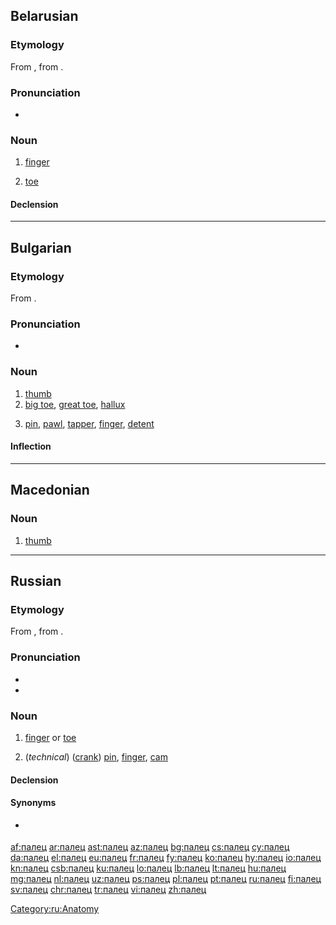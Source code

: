 ==Belarusian==
{{wikipedia|lang=be}}

===Etymology===
From {{etyl|orv|be}} {{m|orv|пальць}}, from {{etyl|sla-pro|be}} {{m|sla-pro|*palьcь||thumb, finger}}.

===Pronunciation===
* {{audio|Be-палец.ogg|Audio|lang=be}}

===Noun===
{{be-noun|g=m|tr=pálec}}

# {{context|anatomy|lang=be}} [[finger]]
# {{context|anatomy|lang=be}} [[toe]]

====Declension====
{{be-decl-noun|па́лец|па́льцы|па́льца|па́льцаў|па́льцу|па́льцам|па́лец|па́льцы|па́льцам|па́льцамі|па́льцы|па́льцах}}

----

==Bulgarian==

===Etymology===
From {{inh|bg|sla-pro|*palьcь}}.

===Pronunciation===
* {{IPA|/ˈpalɛts/|lang=bg}}

===Noun===
{{bg-noun|g=m|tr=pálec}}

# [[thumb]]
# [[big toe]], [[great toe]], [[hallux]]
# {{context|technology|lang=bg}} [[pin]], [[pawl]], [[tapper]], [[finger]], [[detent]]

====Inflection====
{{bg-noun-m-k/ets|пал}}

----

==Macedonian==

===Noun===
{{mk-noun|m}}

# [[thumb]]

----

==Russian==

===Etymology===
From {{inh|ru|orv|пальць}}, from {{inh|ru|sla-pro|*palьcь||thumb, finger}}.

===Pronunciation===
* {{IPA|/ˈpalʲɪt͡s/|lang=ru}}
* {{audio|Ru-палец.ogg|Audio|lang=ru}}

===Noun===
{{ru-noun+|па́лец|*}}

# [[finger]] or [[toe]]
#: {{ux|ru|па́лец ноги́|toe|inline=1}}
#: {{ux|ru|большо́й па́лец|[[thumb]]; [[big toe]]|inline=1}}
#: {{ux|ru|указа́тельный па́лец|[[forefinger]], [[index finger]]|inline=1}}
#: {{ux|ru|сре́дний па́лец|[[middle finger]]|inline=1}}
#: {{ux|ru|безымя́нный па́лец|[[ring finger]]|inline=1}}
#: {{ux|ru|мизи́нец|[[little finger]], [[little toe]]|inline=1}}
#: {{ux|ru|[[предохранительный|предохрани́тельный]] ([[резиновый|рези́новый]]) па́лец|[[finger stall]]|inline=1}}
#: {{ux|ru|па́лец [[о]] па́лец [[не]] [[ударить|уда́рить]]|not to lift a finger|inline=1}}
#: {{ux|ru|па́льцем [[не]] [[шевелить|шевельну́ть]]|not to lift a finger|inline=1}}
#: {{ux|ru|[[он|ему́]] па́льца [[в]] [[рот]] [[не]] [[класть|клади́]]|he is not to be trifled with (watch your step with him)|inline=1}}
#: {{ux|ru|[[смотреть|смотре́ть]] [[сквозь]] па́льцы [[на]] [[что-либо]]|to look through one’s fingers at something; to wink at something|inline=1}}
#: {{ux|ru|[[обвести|обвести́]] [[вокруг|вокру́г]] па́льца|to [[cheat]], to [[dupe]], to [[deceive]], to [[take]] in|inline=1}}
#: {{ux|ru|[[он]] па́льцем [[никто|никого́]] [[не]] [[трогать|тро́нет]]|he wouldn’t hurt a fly|inline=1}}
#: {{ux|ru|[[высосать|вы́сосать]] [[из]] па́льца [[что-либо]]|to [[fabricate]] something; to [[dream]] the whole thing up|inline=1}}
#: {{ux|ru|[[знать]] [[что-либо]] [[как]] [[свой|свои́]] [[пять]] па́льцев|to have something at one’s fingertips; to know something backwards and forwards, to know something like the back of one’s hand|inline=1}}
#: {{ux|ru|[[попасть|попа́сть]] па́льцем [[в]] [[небо|не́бо]]|to be wide of the mark|inline=1}}
#: {{ux|ru|[[пока́зывать]] ''or'' [[указывать|ука́зывать]] па́льцем [[на]] ''+ acc.''|to point one’s finger at|inline=1}}
#: {{ux|ru|[[знать]] [[как]] [[свой|свои́]] [[пять]] па́льцев|to have at one’s fingertips|inline=1}}
#: {{ux|ru|[[кость|ко́сти]] па́льцев|finger bones|inline=1}}
#: {{ux|ru|[[кость|ко́сти]] па́льцев [[нога|ног]]|toe bones|inline=1}}
# (''technical'') ([[crank]]) [[pin]], [[finger]], [[cam]]

====Declension====
{{ru-noun-table|па́лец|*}}

====Synonyms====
* {{l|ru|перст}} {{qualifier|dated or poetic}}

[[Category:ru:Anatomy]]

[[af:палец]]
[[ar:палец]]
[[ast:палец]]
[[az:палец]]
[[bg:палец]]
[[cs:палец]]
[[cy:палец]]
[[da:палец]]
[[el:палец]]
[[eu:палец]]
[[fr:палец]]
[[fy:палец]]
[[ko:палец]]
[[hy:палец]]
[[io:палец]]
[[kn:палец]]
[[csb:палец]]
[[ku:палец]]
[[lo:палец]]
[[lb:палец]]
[[lt:палец]]
[[hu:палец]]
[[mg:палец]]
[[nl:палец]]
[[uz:палец]]
[[ps:палец]]
[[pl:палец]]
[[pt:палец]]
[[ru:палец]]
[[fi:палец]]
[[sv:палец]]
[[chr:палец]]
[[tr:палец]]
[[vi:палец]]
[[zh:палец]]